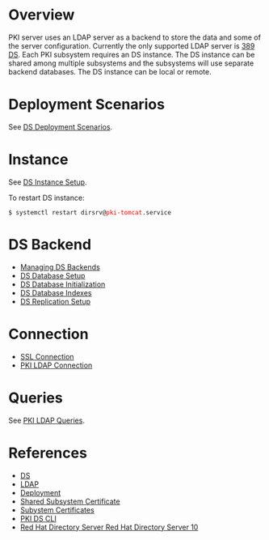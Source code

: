 = Overview =

PKI server uses an LDAP server as a backend to store the data and some of the server configuration. Currently the only supported LDAP server is [http://directory.fedoraproject.org/ 389 DS]. Each PKI subsystem requires an DS instance. The DS instance can be shared among multiple subsystems and the subsystems will use separate backend databases. The DS instance can be local or remote.

= Deployment Scenarios =

See [[DS Deployment Scenarios]].

= Instance =

See [[DS Instance Setup]].

To restart DS instance:

 $ systemctl restart dirsrv@<font color="red">pki-tomcat</font>.service

= DS Backend =

* [https://github.com/dogtagpki/389-ds-base/wiki/Managing-DS-Backends Managing DS Backends]
* [[DS Database Setup]]
* [[DS Database Initialization]]
* [[DS Database Indexes]]
* [[DS Replication Setup]]

= Connection =

* [https://github.com/dogtagpki/389-ds-base/wiki/Configuring-SSL-Connection SSL Connection]
* [https://github.com/dogtagpki/pki/wiki/Configuring-Connection-to-Internal-Database PKI LDAP Connection]

= Queries =

See [[PKI LDAP Queries]].

= References =

* [[DS]]
* [[LDAP]]
* [[Deployment]]
* [https://github.com/dogtagpki/pki/wiki/Shared-Subsystem-Certificate Shared Subsystem Certificate]
* [[Subystem Certificates]]
* [[PKI DS CLI]]
* [https://access.redhat.com/documentation/en-US/Red_Hat_Directory_Server/10/index.html Red Hat Directory Server Red Hat Directory Server 10]